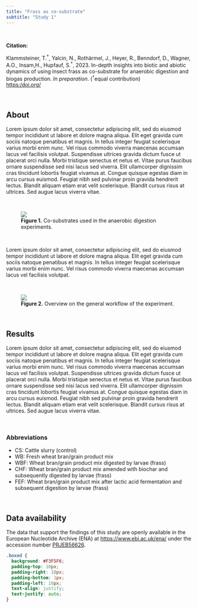 ```yaml
---
title: "Frass as co-substrate"
subtitle: "Study 1"
---
```


<br/>

<b>Citation:</b>
<div class="boxed">
Klammsteiner, T.<sup>†</sup>, Yalcin, N., Rothärmel, J., Heyer, R., Benndorf, D., Wagner, A.O., Insam,H., Hupfauf, S.<sup>†</sup>, 2023. In-depth insights into biotic and abiotic dynamics of using insect frass as co-substrate for anaerobic digestion and biogas production. *In preparation*. (<sup>†</sup>equal contribution)  
[https:/doi.org/](https:/doi.org/)
</div>

<br/>

## About

Lorem ipsum dolor sit amet, consectetur adipiscing elit, sed do eiusmod tempor incididunt ut labore et dolore magna aliqua. Elit eget gravida cum sociis natoque penatibus et magnis. In tellus integer feugiat scelerisque varius morbi enim nunc. Vel risus commodo viverra maecenas accumsan lacus vel facilisis volutpat. Suspendisse ultrices gravida dictum fusce ut placerat orci nulla. Morbi tristique senectus et netus et. Vitae purus faucibus ornare suspendisse sed nisi lacus sed viverra. Elit ullamcorper dignissim cras tincidunt lobortis feugiat vivamus at. Congue quisque egestas diam in arcu cursus euismod. Feugiat nibh sed pulvinar proin gravida hendrerit lectus. Blandit aliquam etiam erat velit scelerisque. Blandit cursus risus at ultrices. Sed augue lacus viverra vitae.  

<br/>

<figure>
  <img src="media/fd1_cosubstrates.png">
  <figcaption><b>Figure 1.</b> Co-substrates used in the anaerobic digestion experiments.</figcaption>
</figure>

<br/>

Lorem ipsum dolor sit amet, consectetur adipiscing elit, sed do eiusmod tempor incididunt ut labore et dolore magna aliqua. Elit eget gravida cum sociis natoque penatibus et magnis. In tellus integer feugiat scelerisque varius morbi enim nunc. Vel risus commodo viverra maecenas accumsan lacus vel facilisis volutpat. 

<br/>

<figure>
  <img src="media/fd1_workflow.png">
  <figcaption><b>Figure 2.</b> Overview on the general workflow of the experiment.</figcaption>
</figure>

<br/>

## Results

Lorem ipsum dolor sit amet, consectetur adipiscing elit, sed do eiusmod tempor incididunt ut labore et dolore magna aliqua. Elit eget gravida cum sociis natoque penatibus et magnis. In tellus integer feugiat scelerisque varius morbi enim nunc. Vel risus commodo viverra maecenas accumsan lacus vel facilisis volutpat. Suspendisse ultrices gravida dictum fusce ut placerat orci nulla. Morbi tristique senectus et netus et. Vitae purus faucibus ornare suspendisse sed nisi lacus sed viverra. Elit ullamcorper dignissim cras tincidunt lobortis feugiat vivamus at. Congue quisque egestas diam in arcu cursus euismod. Feugiat nibh sed pulvinar proin gravida hendrerit lectus. Blandit aliquam etiam erat velit scelerisque. Blandit cursus risus at ultrices. Sed augue lacus viverra vitae.


<br/>

### Abbreviations

- CS: Cattle slurry (control)
- WB: Fresh wheat bran/grain product mix
- WBF: Wheat bran/grain product mix digested by larvae (frass)
- CHF: Wheat bran/grain product mix amended with biochar and subsequently digested by larvae (frass)
- FEF: Wheat bran/grain product mix after lactic acid fermentation and subsequent digestion by larvae (frass)

<br/>

## Data availability

The data that support the findings of this study are openly available in the European Nucleotide Archive (ENA) at [https://www.ebi.ac.uk/ena/](https://www.ebi.ac.uk/ena/) under the accession number [PRJEB56626](https://www.ebi.ac.uk/ena/browser/view/PRJEB56626).


```css

.boxed {
  background: #F3F5F6;
  padding-top: 10px;
  padding-right: 10px;
  padding-bottom: 1px;
  padding-left: 10px;
  text-align: justify;
  text-justify: auto;
} 



```
